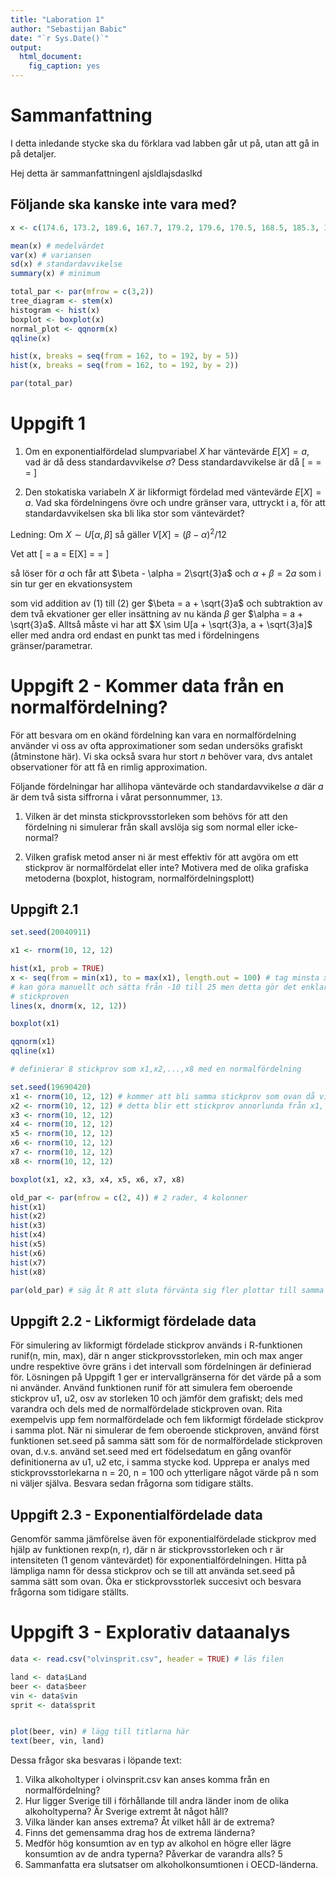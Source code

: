 ---
title: "Laboration 1"
author: "Sebastijan Babic"
date: "`r Sys.Date()`"
output: 
  html_document:
    fig_caption: yes
---

# Sammanfattning
I detta inledande stycke ska du förklara vad labben går ut på, utan att gå in
på detaljer.


Hej detta är sammanfattningenl ajsldlajsdaslkd 


## Följande ska kanske inte vara med? 
```{r, fig.cap="4 olika plot som visar samma data: träddiagram, histogram lådagram, normalfördelningsplot."}
x <- c(174.6, 173.2, 189.6, 167.7, 179.2, 179.6, 170.5, 168.5, 185.3, 164.1, 178.4)

mean(x) # medelvärdet
var(x) # variansen
sd(x) # standardavvikelse
summary(x) # minimum

total_par <- par(mfrow = c(3,2))
tree_diagram <- stem(x)
histogram <- hist(x)
boxplot <- boxplot(x)
normal_plot <- qqnorm(x)
qqline(x)

hist(x, breaks = seq(from = 162, to = 192, by = 5))
hist(x, breaks = seq(from = 162, to = 192, by = 2))

par(total_par)
```






# Uppgift 1
1. Om en exponentialfördelad slumpvariabel $X$ har väntevärde $E[X] = a$, vad är då dess standardavvikelse $\sigma$?
Dess standardavvikelse är då 
\[
\sigma = \sqrt{V[X]} = \sqrt{\frac{1}{\beta^2}} = \frac{1}{\beta}
\]

2. Den stokatiska variabeln $X$ är likformigt fördelad med väntevärde $E[X] = a$. Vad ska fördelningens övre och
undre gränser vara, uttryckt i a, för att standardavvikelsen ska bli lika stor som väntevärdet? 

Ledning:
Om $X \sim U[\alpha, \beta]$ så gäller $V[X] = (\beta - \alpha)^2/12$

Vet att 
\[
\frac{\alpha + \beta}{2} = a = E[X] = \sigma = \sqrt{(\beta - \alpha)^2/12}
\]

så löser för $a$ och får att $\beta - \alpha = 2\sqrt{3}a$ och $\alpha + \beta = 2a$ som i sin tur ger en ekvationsystem 

\begin{align*}
    \begin{cases}
        \alpha + \beta = 2a  \qquad &(1) \\
        \beta - \alpha = 2\sqrt{3}a \qquad &(2)
    \end{cases}
\end{align*}
som vid addition av $(1)$ till $(2)$ ger $\beta = a + \sqrt{3}a$ och subtraktion av dem två ekvationer ger eller insättning av nu kända $\beta$ ger $\alpha = a + \sqrt{3}a$. Alltså måste vi har att $X \sim U[a + \sqrt{3}a, a + \sqrt{3}a]$ eller med andra ord endast en punkt tas med i fördelningens gränser/parametrar. 







# Uppgift 2 - Kommer data från en normalfördelning?
För att besvara om en okänd fördelning kan vara en normalfördelning använder vi oss av ofta approximationer som sedan undersöks grafiskt (åtminstone här). Vi ska också svara hur stort $n$ behöver vara, dvs antalet observationer för att få en rimlig approximation. 

Följande fördelningar har allihopa väntevärde och standardavvikelse $a$ där $a$ är dem två sista siffrorna i vårat personnummer, `13`. 

1. Vilken är det minsta stickprovsstorleken som behövs för att den fördelning ni simulerar från skall
avslöja sig som normal eller icke-normal?

2. Vilken grafisk metod anser ni är mest effektiv för att avgöra om ett stickprov är normalfördelat eller
inte? Motivera med de olika grafiska metoderna (boxplot, histogram, normalfördelningsplott)


## Uppgift 2.1
```{r}
set.seed(20040911)

x1 <- rnorm(10, 12, 12)

hist(x1, prob = TRUE)
x <- seq(from = min(x1), to = max(x1), length.out = 100) # tag minsta x:-10 och största x:25 för linjens intervall
# kan göra manuellt och sätta från -10 till 25 men detta gör det enklare om man vill på något sätt förändra
# stickproven
lines(x, dnorm(x, 12, 12))
```


```{r}
boxplot(x1)
```

```{r}
qqnorm(x1)
qqline(x1)
```

```{r}
# definierar 8 stickprov som x1,x2,...,x8 med en normalfördelning

set.seed(19690420)
x1 <- rnorm(10, 12, 12) # kommer att bli samma stickprov som ovan då vi har samma seed
x2 <- rnorm(10, 12, 12) # detta blir ett stickprov annorlunda från x1, likaså de nedan
x3 <- rnorm(10, 12, 12)
x4 <- rnorm(10, 12, 12)
x5 <- rnorm(10, 12, 12)
x6 <- rnorm(10, 12, 12)
x7 <- rnorm(10, 12, 12)
x8 <- rnorm(10, 12, 12)
```

```{r, fig.cap="8 lådagram som visar 8 olika stickprov och deras utseende."}
boxplot(x1, x2, x3, x4, x5, x6, x7, x8)
```

```{r, fig.cap="8 histogram som visar 8 olika stickprov från innan och deras utseende"}
old_par <- par(mfrow = c(2, 4)) # 2 rader, 4 kolonner
hist(x1)
hist(x2)
hist(x3)
hist(x4)
hist(x5)
hist(x6)
hist(x7)
hist(x8)

par(old_par) # säg åt R att sluta förvänta sig fler plottar till samma fönster
```

## Uppgift 2.2 - Likformigt fördelade data
För simulering av likformigt fördelade stickprov används i R-funktionen runif(n, min, max), där n anger
stickprovsstorleken, min och max anger undre respektive övre gräns i det intervall som fördelningen är
definierad för. Lösningen på Uppgift 1 ger er intervallgränserna för det värde på a som ni använder. Använd
funktionen runif för att simulera fem oberoende stickprov u1, u2, osv av storleken 10 och jämför dem
grafiskt; dels med varandra och dels med de normalfördelade stickproven ovan. Rita exempelvis upp fem
normalfördelade och fem likformigt fördelade stickprov i samma plot.
När ni simulerar de fem oberoende stickproven, använd först funktionen set.seed på samma sätt som
för de normalfördelade stickproven ovan, d.v.s. använd set.seed med ert födelsedatum en gång ovanför
definitionerna av u1, u2 etc, i samma stycke kod. Upprepa er analys med stickprovsstorlekarna n = 20,
n = 100 och ytterligare något värde på n som ni väljer själva. Besvara sedan frågorna som tidigare stälts.

## Uppgift 2.3 - Exponentialfördelade data
Genomför samma jämförelse även för exponentialfördelade stickprov med hjälp av funktionen rexp(n, r),
där n är stickprovsstorleken och r är intensiteten (1 genom väntevärdet) för exponentialfördelningen. Hitta
på lämpliga namn för dessa stickprov och se till att använda set.seed på samma sätt som ovan. Öka er
stickprovsstorlek succesivt och besvara frågorna som tidigare ställts.







# Uppgift 3 - Explorativ dataanalys
```{r, fig.cap=""}
data <- read.csv("olvinsprit.csv", header = TRUE) # läs filen

land <- data$Land
beer <- data$beer
vin <- data$vin
sprit <- data$sprit


plot(beer, vin) # lägg till titlarna här
text(beer, vin, land)
```




Dessa frågor ska besvaras i löpande text: 

1. Vilka alkoholtyper i olvinsprit.csv kan anses komma från en normalfördelning?
2. Hur ligger Sverige till i förhållande till andra länder inom de olika alkoholtyperna? Är Sverige extremt
åt något håll?
3. Vilka länder kan anses extrema? Åt vilket håll är de extrema?
4. Finns det gemensamma drag hos de extrema länderna?
5. Medför hög konsumtion av en typ av alkohol en högre eller lägre konsumtion av de andra typerna?
Påverkar de varandra alls?
5
6. Sammanfatta era slutsatser om alkoholkonsumtionen i OECD-länderna.



